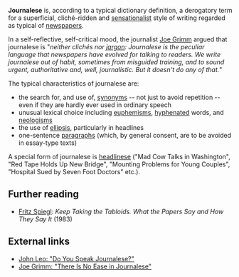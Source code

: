 '''Journalese''' is, according to a typical dictionary definition, a derogatory term for a superficial, cliché-ridden and [[sensationalism|sensationalist]] style of writing regarded as typical of [[newspaper]]s.

In a self-reflective, self-critical mood, the journalist [[Joe Grimm]] argued that journalese is "''neither clichés nor [[jargon]]: Journalese is the peculiar language that newspapers have evolved for talking to readers. We write journalese out of habit, sometimes from misguided training, and to sound urgent, authoritative and, well, journalistic. But it doesn't do any of that.''"

The typical characteristics of journalese are:

*the search for, and use of, [[synonym]]s -- not just to avoid repetition -- even if they are hardly ever used in ordinary speech
*unusual lexical choice including [[euphemism]]s, [[hyphen|hyphenated]] words, and [[neologism]]s
*the use of [[ellipsis]], particularly in headlines
*one-sentence [[paragraph]]s (which, by general consent, are to be avoided in essay-type texts)

A special form of journalese is [[headlinese]] ("Mad Cow Talks in Washington", "Red Tape Holds Up New Bridge", "Mounting Problems for Young Couples", "Hospital Sued by Seven Foot Doctors" etc.).

==Further reading==

*[[Fritz Spiegl]]: ''Keep Taking the Tabloids. What the Papers Say and How They Say It'' (1983)

==External links==

*[http://archives.cjr.org/year/94/6/journalese.asp John Leo: "Do You Speak Journalese?"]
*[http://www.freep.com/jobspage/academy/journalese.htm Joe Grimm: "There Is No Ease in Journalese"]

{{stub}}